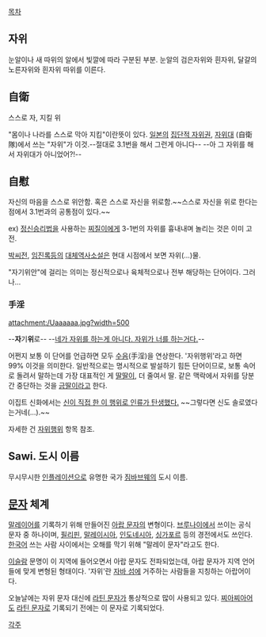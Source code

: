 [[목차]]
== 자위 ==
눈알이나 새 따위의 알에서 빛깔에 따라 구분된 부분. 눈알의 검은자위와 흰자위, 달걀의 노른자위와 흰자위 따위를 이른다.

== 自衛 ==
스스로 자, 지킬 위

"몸이나 나라를 스스로 막아 지킴"이란뜻이 있다. [[일본]]의 [[집단적 자위권]], [[자위대]] (自衛隊)에서 쓰는 "자위"가 이것.--절대로 3.1번을 해서 그런게 아니다-- --아 그 자위를 해서 자위대가 아니었어?!--
== 自慰 ==
자신의 마음을 스스로 위안함. 혹은 스스로 자신을 위로함.~~스스로 자신을 위로 한다는 점에서 3.1번과의 공통점이 있다.~~

ex) [[정신승리법]]을 사용하는 [[찌질이]]에게 3-1번의 자위를 흉내내며 놀리는 것은 이미 고전.

[[박씨전]], [[임진록]]등의 [[대체역사소설]]은 현대 시점에서 보면 자위(...)물.

"자기위안"에 걸리는 의미는 정신적으로나 육체적으로나 전부 해당하는 단어이다. 그러나...

=== 手淫 ===
attachment:/Uaaaaaa.jpg?width=500

--'''자'''기'''위'''로-- --[[러시아식 유머|네가 자위를 하는게 아니다. 자위가 너를 하는거다.]]--

어쩐지 보통 이 단어를 언급하면 모두 [[수음]](手淫)을 연상한다. '자위행위'라고 하면 99% 이것을 의미한다. 일반적으로는 명시적으로 발설하기 힘든 단어이므로, 보통 속어로 돌려서 말하는데 가장 대표적인 게 [[딸딸이]], 더 줄여서 딸. 같은 맥락에서 자위를 당분간 중단하는 것을 [[금딸]]이라고 한다.

이집트 신화에서는 [http://rokaf595.egloos.com/4090863 신이 직접 한 이 행위로 인류가 탄생했다.] ~~그렇다면 신도 솔로였다는거네(...).~~

자세한 건 [[자위행위]] 항목 참조.

== Sawi. 도시 이름 ==
무시무시한 [[인플레이션]]으로 유명한 국가 [[짐바브웨]]의 도시 이름.

== [[문자]] 체계 ==
[[말레이어]]를 기록하기 위해 만들어진 [[아랍 문자]]의 변형이다. [[브루나이]]에서 쓰이는 공식 문자 중 하나이며, [[필리핀]], [[말레이시아]], [[인도네시아]], [[싱가포르]] 등의 경전에서도 쓰인다. [[한국어]] 쓰는 사람 사이에서는 오해를 막기 위해 "말레이 문자"라고도 한다.

[[이슬람]] 문명이 이 지역에 들어오면서 아랍 문자도 전파되었는데, 아랍 문자가 지역 언어들에 맞게 변형된 형태이다. '자위'란 [[자바 섬]]에 거주하는 사람들을 지칭하는 아랍어이다.

오늘날에는 자위 문자 대신에 [[라틴 문자]]가 통상적으로 많이 사용되고 있다. [[찌아찌아어]]도 [[라틴 문자]]로 기록되기 전에는 이 문자로 기록되었다.

[[각주]]
